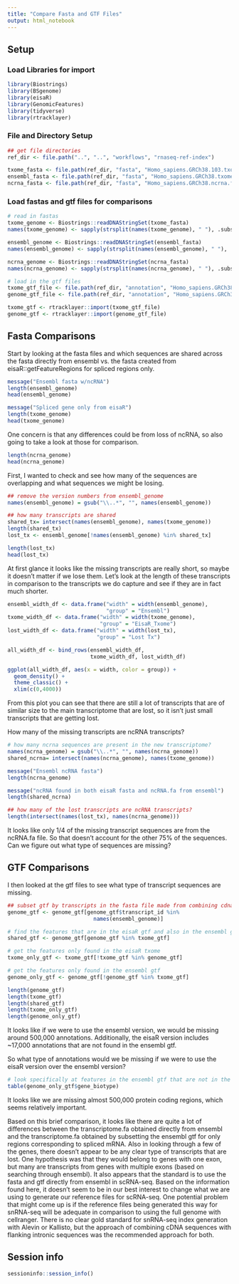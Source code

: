 ```yaml
---
title: "Compare Fasta and GTF Files"
output: html_notebook
---
```


## Setup

### Load Libraries for import

```r
library(Biostrings)
library(BSgenome)
library(eisaR)
library(GenomicFeatures)
library(tidyverse)
library(rtracklayer)
```

### File and Directory Setup

```r
## get file directories
ref_dir <- file.path("..", "..", "workflows", "rnaseq-ref-index")

txome_fasta <- file.path(ref_dir, "fasta", "Homo_sapiens.GRCh38.103.txome.fa.gz")
ensembl_fasta <- file.path(ref_dir, "fasta", "Homo_sapiens.GRCh38.txome.fa.gz")
ncrna_fasta <- file.path(ref_dir, "fasta", "Homo_sapiens.GRCh38.ncrna.fa.gz")
```

### Load fastas and gtf files for comparisons

```r
# read in fastas
txome_genome <- Biostrings::readDNAStringSet(txome_fasta)
names(txome_genome) <- sapply(strsplit(names(txome_genome), " "), .subset, 1)

ensembl_genome <- Biostrings::readDNAStringSet(ensembl_fasta)
names(ensembl_genome) <- sapply(strsplit(names(ensembl_genome), " "), .subset, 1)

ncrna_genome <- Biostrings::readDNAStringSet(ncrna_fasta)
names(ncrna_genome) <- sapply(strsplit(names(ncrna_genome), " "), .subset, 1)
```

```r
# load in the gtf files
txome_gtf_file <- file.path(ref_dir, "annotation", "Homo_sapiens.GRCh38.103.txome.gtf")
genome_gtf_file <- file.path(ref_dir, "annotation", "Homo_sapiens.GRCh38.103.gtf")

txome_gtf <- rtracklayer::import(txome_gtf_file)
genome_gtf <- rtracklayer::import(genome_gtf_file)
```

## Fasta Comparisons

Start by looking at the fasta files and which sequences are shared across 
the fasta directly from ensembl vs. the fasta created from 
eisaR::getFeatureRegions for spliced regions only. 

```r
message("Ensembl fasta w/ncRNA") 
length(ensembl_genome)
head(ensembl_genome)

message("Spliced gene only from eisaR") 
length(txome_genome)
head(txome_genome)
```

One concern is that any differences could be from loss of ncRNA, so also going 
to take a look at those for comparison. 
```r
length(ncrna_genome)
head(ncrna_genome)
```

First, I wanted to check and see how many of the sequences are overlapping and 
what sequences we might be losing. 

```r
## remove the version numbers from ensembl_genome
names(ensembl_genome) = gsub("\\..*", "", names(ensembl_genome))
```


```r
## how many transcripts are shared
shared_tx= intersect(names(ensembl_genome), names(txome_genome))
length(shared_tx)
lost_tx <- ensembl_genome[!names(ensembl_genome) %in% shared_tx]

length(lost_tx)
head(lost_tx)
```

At first glance it looks like the missing transcripts are really short, so maybe
it doesn't matter if we lose them. Let's look at the length of these transcripts
in comparison to the transcripts we do capture and see if they are in fact much
shorter. 

```r
ensembl_width_df <- data.frame("width" = width(ensembl_genome), 
                               "group" = "Ensembl")
txome_width_df <- data.frame("width" = width(txome_genome),
                             "group" = "EisaR_Txome")
lost_width_df <- data.frame("width" = width(lost_tx),
                            "group" = "Lost Tx")

all_width_df <- bind_rows(ensembl_width_df,
                          txome_width_df, lost_width_df)
```

```r
ggplot(all_width_df, aes(x = width, color = group)) +
  geom_density() + 
  theme_classic() + 
  xlim(c(0,4000))
```
From this plot you can see that there are still a lot of transcripts that are 
of similar size to the main transcriptome that are lost, so it isn't just small
transcripts that are getting lost. 


How many of the missing transcripts are ncRNA transcripts? 
```r
# how many ncrna sequences are present in the new transcriptome? 
names(ncrna_genome) = gsub("\\..*", "", names(ncrna_genome))
shared_ncrna= intersect(names(ncrna_genome), names(txome_genome))

message("Ensembl ncRNA fasta") 
length(ncrna_genome)

message("ncRNA found in both eisaR fasta and ncRNA.fa from ensembl")
length(shared_ncrna)

```

```r
## how many of the lost transcripts are ncRNA transcripts? 
length(intersect(names(lost_tx), names(ncrna_genome)))

```

It looks like only 1/4 of the missing transcript sequences are from the ncRNA.fa
file. So that doesn't account for the other 75% of the sequences. Can we figure
out what type of sequences are missing? 

## GTF Comparisons

I then looked at the gtf files to see what type of transcript sequences 
are missing. 

```r
## subset gtf by transcripts in the fasta file made from combining cdna/ncrna.fa
genome_gtf <- genome_gtf[genome_gtf$transcript_id %in% 
                           names(ensembl_genome)]

# find the features that are in the eisaR gtf and also in the ensembl gtf
shared_gtf <- genome_gtf[genome_gtf %in% txome_gtf]

# get the features only found in the eisaR txome
txome_only_gtf <- txome_gtf[!txome_gtf %in% genome_gtf]

# get the features only found in the ensembl gtf
genome_only_gtf <- genome_gtf[!genome_gtf %in% txome_gtf]

length(genome_gtf)
length(txome_gtf)
length(shared_gtf)
length(txome_only_gtf)
length(genome_only_gtf)
```

It looks like if we were to use the ensembl version, we would be missing around
500,000 annotations. Additionally, the eisaR version includes ~17,000 
annotations that are not found in the ensembl gtf. 

So what type of annotations would we be missing if we were to use the eisaR 
version over the ensembl version?

```r
# look specifically at features in the ensembl gtf that are not in the eisaR gtf
table(genome_only_gtf$gene_biotype)
```

It looks like we are missing almost 500,000 protein coding regions, which seems
relatively important.


Based on this brief comparison, it looks like there are quite a lot of 
differences between the transcriptome.fa obtained directly from ensembl and the 
transcriptome.fa obtained by subsetting the ensembl gtf for only regions 
corresponding to spliced mRNA. Also in looking through a few of the genes, 
there doesn't appear to be any clear type of transcripts that are lost. One 
hypothesis was that they would belong to genes with one exon, but many are 
transcripts from genes with multiple exons (based on searching through ensembl).
It also appears that the standard is to use the fasta and gtf directly from 
ensembl in scRNA-seq. Based on the information found here, it doesn't seem to 
be in our best interest to change what we are using to generate our reference 
files for scRNA-seq. One potential problem that might come up is if the 
reference files being generated this way for snRNA-seq will be adequate in 
comparison to using the full genome with cellranger. There is no clear gold 
standard for snRNA-seq index generation with Alevin or Kallisto, but the 
approach of combining cDNA sequences with flanking intronic sequences was the 
recommended approach for both. 

## Session info

```r
sessioninfo::session_info()
```
